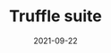 ---
title: Truffle suite
tag: MachineFi
status: publish
date: 2021-09-22
slug: A world class development environment, testing framework and asset pipeline for EVM blockchains
logo: /img/Truffle suite.png
featured_img: https://wp.gcap1.iotex.io/wp-content/uploads/2021/09/trufflesuite-header.png
website:
twitter:
telegram:
---